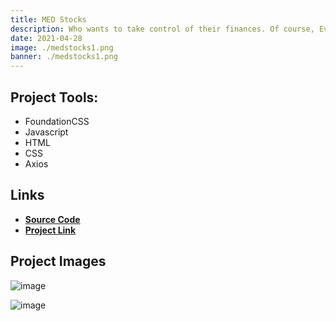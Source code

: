 ```yaml
---
title: MED Stocks
description: Who wants to take control of their finances. Of course, Everyone! This application allows users to create a unique dashboard of their favorite stocks and gain real-time information on stock prices.
date: 2021-04-28
image: ./medstocks1.png
banner: ./medstocks1.png
---
```



<Row>
<Col>

## Project Tools:

* FoundationCSS
* Javascript
* HTML
* CSS
* Axios


</Col>
<Col>

## Links

*  **[Source Code](https://github.com/02Dade12/projectMED)**
*  **[Project Link](https://medstocks.herokuapp.com/)**

</Col>
</Row>




## Project Images

<Row>
<Col>

![image](./medstocks1.png)

</Col>
<Col>

![image](./medstocks2.png)

</Col>
</Row>


